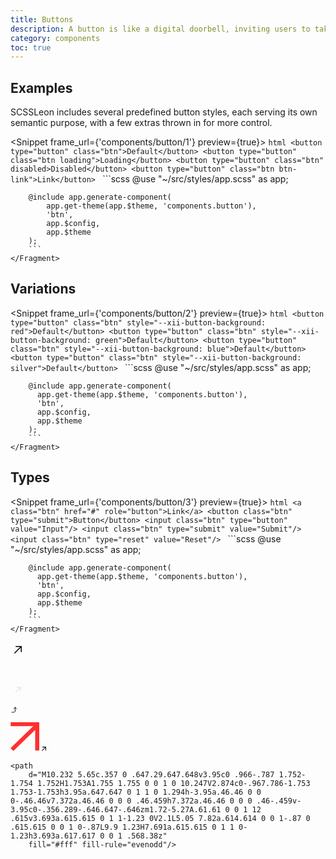 ```yaml
---
title: Buttons
description: A button is like a digital doorbell, inviting users to take action with a single click. It's the trusty sidekick of web pages, helping users navigate, submit forms, and perform actions with ease. With a well-designed button, users can easily find their way around a website, without feeling like they're wandering through a digital maze.
category: components
toc: true
---
```


## Examples

SCSSLeon includes several predefined button styles, each serving its own semantic purpose, with a few extras thrown in for more control.

<Snippet frame_url={'components/button/1'} preview={true}>
    <Fragment slot="html">
        ```html
        <button type="button" class="btn">Default</button>
        <button type="button" class="btn loading">Loading</button>
        <button type="button" class="btn" disabled>Disabled</button>
        <button type="button" class="btn btn-link">Link</button>
        ```
    </Fragment>
    <Fragment slot="scss">
        ```scss
        @use "~/src/styles/app.scss" as app;

        @include app.generate-component(
            app.get-theme(app.$theme, 'components.button'),
            'btn',
            app.$config,
            app.$theme
        );
        ```
    </Fragment>
</Snippet>

## Variations

<Snippet frame_url={'components/button/2'} preview={true}>
    <Fragment slot="html">
        ```html
        <button type="button" class="btn" style="--xii-button-background: red">Default</button>
        <button type="button" class="btn" style="--xii-button-background: green">Default</button>
        <button type="button" class="btn" style="--xii-button-background: blue">Default</button>
        <button type="button" class="btn" style="--xii-button-background: silver">Default</button>
        ```
    </Fragment>
    <Fragment slot="scss">
        ```scss
        @use "~/src/styles/app.scss" as app;

        @include app.generate-component(
          app.get-theme(app.$theme, 'components.button'),
          'btn',
          app.$config,
          app.$theme
        );
        ```
    </Fragment>
</Snippet>

## Types

<Snippet frame_url={'components/button/3'} preview={true}>
    <Fragment slot="html">
        ```html
        <a class="btn" href="#" role="button">Link</a>
        <button class="btn" type="submit">Button</button>
        <input class="btn" type="button" value="Input"/>
        <input class="btn" type="submit" value="Submit"/>
        <input class="btn" type="reset" value="Reset"/>
        ```
    </Fragment>
    <Fragment slot="scss">
        ```scss
        @use "~/src/styles/app.scss" as app;

        @include app.generate-component(
          app.get-theme(app.$theme, 'components.button'),
          'btn',
          app.$config,
          app.$theme
        );
        ```
    </Fragment>
</Snippet>

<svg xmlns="http://www.w3.org/2000/svg" width="24" height="24" viewBox="0 0 24 24" fill="none">
    <path d="M17.25 15.25V6.75H8.75" stroke="black" stroke-width="1.5" stroke-linecap="round" stroke-linejoin="round"/>
    <path d="M17 7L6.75 17.25" stroke="black" stroke-width="1.5" stroke-linecap="round" stroke-linejoin="round"/>
</svg>

<svg xmlns="http://www.w3.org/2000/svg" xmlns:xlink="http://www.w3.org/1999/xlink" width="12px" height="12px"
     viewBox="0 0 12 12" version="1.1">
    <g id="Page-1" stroke="none" stroke-width="1" fill="none" fill-rule="evenodd">
        <g id="Artboard" transform="translate(-209.000000, -19.000000)" stroke="#FFFFFF">
            <g id="Group" transform="translate(209.000000, 19.000000)">
                <path d="M4.5,0.5 L11.5,0.5" id="Line-5" stroke-linecap="square"/>
                <path d="M11.5,7.5 L11.5,0.5" id="Line-5" stroke-linecap="square"/>
                <path d="M0.5,11.5 L11.5,0.5" id="Line-5"/>
            </g>
        </g>
    </g>
</svg>

<svg xmlns="http://www.w3.org/2000/svg" width="24" height="24" viewBox="0 0 24 24" fill="none">
    <path fill-rule="evenodd" clip-rule="evenodd"
          d="M14.464 8.68779H9.91255V7.48779H16.5125V14.0878H15.3125V9.53632L8.33681 16.5121L7.48828 15.6635L14.464 8.68779Z"
          fill="#E2E2E2"/>
</svg>

<svg width="12" height="12" xmlns="http://www.w3.org/2000/svg" viewBox="0 0 24 24" fill="none" stroke="currentColor" stroke-width="2"
     stroke-linecap="round" stroke-linejoin="round">
    <polyline points="10 9 15 4 20 9"></polyline>
    <path d="M4 20h7a4 4 0 0 0 4-4V4"></path>
</svg>

<svg xmlns="http://www.w3.org/2000/svg" width="46" height="46" viewBox="0 0 46 46" fill="none">
    <path fill-rule="evenodd" clip-rule="evenodd" d="M46 6.34483H0.264223V0H46V6.34483Z" fill="#FF2F2F"/>
    <path fill-rule="evenodd" clip-rule="evenodd" d="M46 5.02299V45.2069H39.4663V5.02299L46 5.02299Z" fill="#FF2F2F"/>
    <path fill-rule="evenodd" clip-rule="evenodd"
          d="M44.6388 7.13793L4.62001 46L0 41.5135L40.0188 2.65146L44.6388 7.13793Z" fill="#FF2F2F"/>
</svg>

<svg width=".5em" height=".5em" viewBox="0 0 18 18" fill="none" xmlns="http://www.w3.org/2000/svg" data-arrow="2">
    <path d="M2.1573 18L15.1348 5.02247V17.5955L18 14.6966V0H3.33708L0.438203 2.89888H12.9775L0 15.8764L2.1573 18Z"
          fill="currentcolor"></path>
</svg>

<svg width="12" height="12" viewBox="0 0 12 12" fill="none" xmlns="http://www.w3.org/2000/svg">
    <g opacity="0.8">
        <path d="M2 10L10 2M10 2H4.28571M10 2V7.71429" stroke="white" stroke-linecap="square"
              stroke-linejoin="round"></path>
    </g>
</svg>

<svg width="22" height="22" viewBox="0 0 22 22" xmlns="http://www.w3.org/2000/svg">

    <path
        d="M10.232 5.65c.357 0 .647.29.647.648v3.95c0 .966-.787 1.752-1.754 1.752H1.753A1.755 1.755 0 0 1 0 10.247V2.874c0-.967.786-1.753 1.753-1.753h3.95a.647.647 0 1 1 0 1.294h-3.95a.46.46 0 0 0-.46.46v7.372a.46.46 0 0 0 .46.459h7.372a.46.46 0 0 0 .46-.459v-3.95c0-.356.289-.646.647-.646zm1.72-5.27A.61.61 0 0 1 12 .615v3.693a.615.615 0 1 1-1.23 0V2.1L5.05 7.82a.614.614 0 0 1-.87 0 .615.615 0 0 1 0-.87L9.9 1.23H7.691a.615.615 0 1 1 0-1.23h3.693a.617.617 0 0 1 .568.38z"
        fill="#fff" fill-rule="evenodd"/>
</svg>